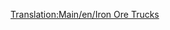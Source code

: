 [[Translation:Main/en/Iron Ore Trucks]]{{hu/Navbox Közúti járművek}}
{{hu/Közúti járművek|name     = MPS vasércszállító
  |img      = MPS_Iron_Ore_Truck.png
  |price    = £4,961 ($9,922) 
  |speed    = 30 mph (48 km/h)
  |annual   = £421 ($842)
  |designed = 1936
  |life     = 15
  |capacity = 22 tonna [[Main/hu/Vasérc|vasérc]]
}}
{{hu/Közúti járművek|name     = Uhl vasércszállító
  |img      = Uhl_Iron_Ore_Truck.png
  |price    = £5,740 ($11,480) 
  |speed    = 55 mph (88 km/h)
  |annual   = £787 ($1,574)
  |designed = 1977
  |life     = 15
  |capacity = 25 tonna [[Main/hu/Vasérc|vasérc]]
}}
{{hu/Közúti járművek|name     = Chippy vasércszállító
  |img      = Chippy_Iron_Ore_Truck.png
  |price    = £6,150 ($12,300) 
  |speed    = 70 mph (112 km/h)
  |annual   = £1,125 ($2,250)
  |designed = 2011
  |life     = 15
  |capacity = 27 tonna [[Main/hu/Vasérc|vasérc]]
}}
